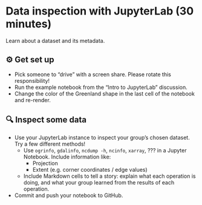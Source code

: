
# Data inspection with JupyterLab (30 minutes)

Learn about a dataset and its metadata.


## ⚙️ Get set up

* Pick someone to "drive" with a screen share. Please rotate this responsibility!
* Run the example notebook from the "Intro to JupyterLab" discussion.
* Change the color of the Greenland shape in the last cell of the notebook and
  re-render.


## 🔍 Inspect some data

* Use your JupyterLab instance to inspect your group's chosen dataset. Try a few
  different methods!
    * Use `ogrinfo`, `gdalinfo`, `ncdump -h`, `ncinfo`, `xarray`, ??? in
      a Jupyter Notebook. Include information like:
        * Projection
        * Extent (e.g. corner coordinates / edge values)
    * Include Markdown cells to tell a story: explain what each operation is
      doing, and what your group learned from the results of each operation.
* Commit and push your notebook to GitHub.

